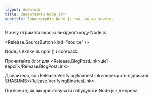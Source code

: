 ```yaml
---
layout: download
title: Завантажити Node.js®
subtitle: Завантажуйте Node.js так, як ви хочете.
---
```


<section>
  Я хочу отримати версію вихідного коду Node.js <Release.VersionDropdown />.

  <Release.SourceButton kind="source" />
</section>

<section>
  Node.js включає <LinkWithArrow href="https://npmjs.com">npm</LinkWithArrow> (<Release.NpmVersion />) і corepack.

Прочитайте блог для <Release.BlogPostLink>цієї версії</Release.BlogPostLink>

Дізнайтеся, як <Release.VerifyingBinariesLink>перевірити підписані SHASUMS</Release.VerifyingBinariesLink>

Погляньте, як використовувати <LinkWithArrow href="https://github.com/nodejs/node/blob/main/BUILDING.md#building-nodejs-on-supported-platforms">побудувати Node.js</LinkWithArrow> з джерела.

</section>
